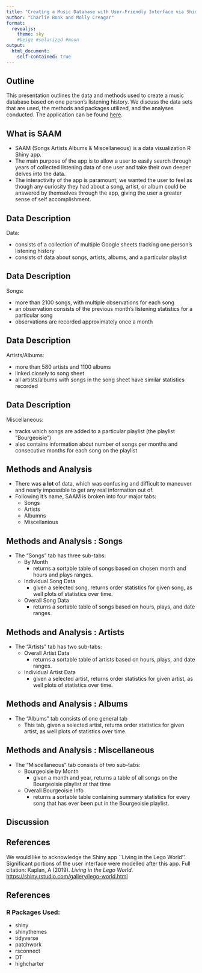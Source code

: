```yaml
---
title: "Creating a Music Database with User-Friendly Interface via Shiny"
author: "Charlie Bonk and Molly Creagar"
format:
  revealjs:
    theme: sky
    #beige #solarized #moon
output:
  html_document:
    self-contained: true
---
```


## Outline

This presentation outlines the data and methods used to create a music database based on one person's listening history. We discuss the data sets that are used, the methods and packages utilized, and the analyses conducted. The application can be found [here]( https://mollyc.shinyapps.io/project-math-day-2020/).

## What is SAAM

*   SAAM (Songs Artists Albums & Miscellaneous) is a data visualization R Shiny app. 
*   The main purpose of the app is to allow a user to easily search through years of collected listening data of one user and take their own deeper delves into the data.
*   The interactivity of the app is paramount; we wanted the user to feel as though any curiosity they had about a song, artist, or album could be answered by themselves through the app, giving the user a greater sense of self accomplishment.

## Data Description

Data:

- consists of a collection of multiple Google sheets tracking one person's listening history
- consists of data about songs, artists, albums, and a particular playlist

## Data Description

Songs:

- more than 2100 songs, with multiple observations for each song
- an observation consists of the previous month's listening statistics for a particular song
- observations are recorded approximately once a month

## Data Description

Artists/Albums:

- more than 580 artists and 1100 albums
- linked closely to song sheet
- all artists/albums with songs in the song sheet have similar statistics recorded

## Data Description

Miscellaneous:

- tracks which songs are added to a particular playlist (the playlist "Bourgeoisie")
- also contains information about number of songs per months and consecutive months for each song on the playlist


## Methods and Analysis

*   There was **a lot** of data, which was confusing and difficult to maneuver and nearly impossible to get any real information out of.
*  Following it's name, SAAM is broken into four major tabs:
    *   Songs
    *   Artists
    *   Albumns
    *   Miscellanious

## Methods and Analysis : Songs

* The "Songs" tab has three sub-tabs:
    -   By Month
        - returns a sortable table of songs based on chosen month and hours and plays ranges.
    -   Individual Song Data
        - given a selected song, returns order statistics for given song, as well plots of statistics over time.
    -   Overall Song Data
        - returns a sortable table of songs based on hours, plays, and date ranges.

## Methods and Analysis : Artists

* The "Artists" tab has two sub-tabs:
    - Overall Artist Data
        - returns a sortable table of artists based on hours, plays, and date ranges.
    - Individual Artist Data
        - given a selected artist, returns order statistics for given artist, as well plots of statistics over time.

## Methods and Analysis : Albums

* The "Albums" tab consists of one general tab
    - This tab, given a selected artist, returns order statistics for given artist, as well plots of statistics over time.


## Methods and Analysis : Miscellaneous

* The "Miscellaneous" tab consists of two sub-tabs:
    - Bourgeoisie by Month
        - given a month and year, returns a table of all songs on the Bourgeoisie playlist at that time
    - Overall Bourgeoisie Info
        - returns a sortable table containing summary statistics for every song that has ever been put in the Bourgeoisie playlist.


## Discussion



## References

We would like to acknowledge the Shiny app ``Living in the Lego World''. Significant portions of the user interface were modelled after this app. Full citation: Kaplan, A (2019). _Living in the Lego World_. <https://shiny.rstudio.com/gallery/lego-world.html>

## References
### R Packages Used:

*   shiny
*   shinythemes
*   tidyverse 
*   patchwork
*   rsconnect
*   DT
*   highcharter


